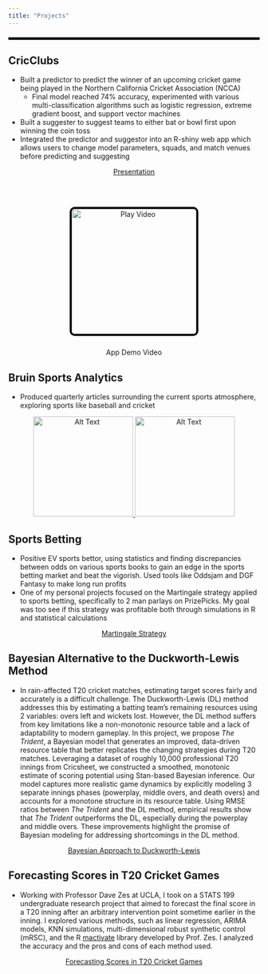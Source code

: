 ```yaml
---
title: "Projects"
---
```


<hr style="border: 2px solid black; margin: 20px 0;">

## CricClubs

-   Built a predictor to predict the winner of an upcoming cricket game being played in the Northern California Cricket Association (NCCA)
    -   Final model reached 74% accuracy, experimented with various multi-classification algorithms such as logistic regression, extreme gradient boost, and support vector machines
-   Built a suggester to suggest teams to either bat or bowl first upon winning the coin toss
-   Integrated the predictor and suggestor into an R-shiny web app which allows users to change model parameters, squads, and match venues before predicting and suggesting

::: {style="text-align: center;"}
[Presentation](../PDFs/SeniorProjectFinalPresentation.pdf){.btn .btn-outline-primary}

<br><br>

<a href="../Images_and_Attachments/SeniorProjectAppDemo.mp4" target="_blank" style="display: block; position: relative;"> <img src="../Images_and_Attachments/CricClubsLogo.png" alt="Play Video" class="image-hover" width="250" style="border: 4px solid black; border-radius: 10px;"/> </a>

<p style="margin-top: 10px; font-size: 24px; color: black;">

App Demo Video

</p>
:::

## Bruin Sports Analytics

-   Produced quarterly articles surrounding the current sports atmosphere, exploring sports like baseball and cricket

::: {style="text-align: center;"}
<a href="https://www.bruinsportsanalytics.com/post/yankees-sixty-homers" target="_blank"> <img src="../Images_and_Attachments/Yankee.png" alt="Alt Text" class="image-hover" width="200"/> </a> <a href="https://www.bruinsportsanalytics.com/post/cricket-ipl-evolution" target="_blank"> <img src="../Images_and_Attachments/IPL.png" alt="Alt Text" class="image-hover" width="200"/> </a>
:::

## Sports Betting

-   Positive EV sports bettor, using statistics and finding discrepancies between odds on various sports books to gain an edge in the sports betting market and beat the vigorish. Used tools like Oddsjam and DGF Fantasy to make long run profits
-   One of my personal projects focused on the Martingale strategy applied to sports betting, specifically to 2 man parlays on PrizePicks. My goal was too see if this strategy was profitable both through simulations in R and statistical calculations

::: {style="text-align: center;"}
[Martingale Strategy](../PDFs/Martingale.pdf){.btn .btn-outline-primary}
:::

## Bayesian Alternative to the Duckworth-Lewis Method

-   In rain-affected T20 cricket matches, estimating target scores fairly and accurately is a difficult challenge. The Duckworth-Lewis (DL) method addresses this by estimating a batting team’s remaining resources using 2 variables: overs left and wickets lost. However, the DL method suffers from key limitations like a non-monotonic resource table and a lack of adaptability to modern gameplay. In this project, we propose *The Trident*, a Bayesian model that generates an improved, data-driven resource table that better replicates the changing strategies during T20 matches. Leveraging a dataset of roughly 10,000 professional T20 innings from Cricsheet, we constructed a smoothed, monotonic estimate of scoring potential using Stan-based Bayesian inference. Our model captures more realistic game dynamics by explicitly modeling 3 separate innings phases (powerplay, middle overs, and death overs) and accounts for a monotone structure in its resource table. Using RMSE ratios between *The Trident* and the DL method, empirical results show that *The Trident* outperforms the DL, especially during the powerplay and middle overs. These improvements highlight the promise of Bayesian modeling for addressing shortcomings in the DL method.

::: {style="text-align: center;"}
[Bayesian Approach to Duckworth-Lewis](../PDFs/DLBayesian_Paper.pdf){.btn .btn-outline-primary}
:::

## Forecasting Scores in T20 Cricket Games

- Working with Professor Dave Zes at UCLA, I took on a STATS 199 undergraduate research project that aimed to forecast the final score in a T20 inning after an arbitrary intervention point sometime earlier in the inning. I explored various methods, such as linear regression, ARIMA models, KNN simulations, multi-dimensional robust synthetic control (mRSC), and the R [mactivate](https://cran.r-project.org/web/packages/mactivate/mactivate.pdf) library developed by Prof. Zes. I analyzed the accuracy and the pros and cons of each method used. 

::: {style="text-align: center;"}
[Forecasting Scores in T20 Cricket Games](../PDFs/ForecastingScores.pdf){.btn .btn-outline-primary}
:::




